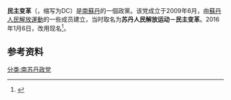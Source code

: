 {{expand|time=2016-02-26T03:41:11+00:00}}
{{Infobox political party
| country = 南蘇丹
| colorcode = #FB2026
| party_name =民主变革
| native_name = Democratic Change
| party_logo = 
| leader1_title = 主席
| leader1_name = [[拉姆·阿库勒|拉姆·阿库勒]]
| leader2_title = 副主席
| leader2_name = 
| leader3_title = 秘书长
| leader3_name = [[鄧·拜尔|鄧·拜尔]]
| foundation = 2009年6月
| ideology = 
| position = 
| headquarters = 
| newspaper = 
| website = [https://web.archive.org/web/20160225023523/ http://democratic-change.com/]
| flag = [[File:Flag_of_South_Sudan.svg|220px]]
| seats1_title       = [[过渡国民议会_(南苏丹)|过渡国民议会]]
| seats1             = {{Composition bar|4|550|hex=#FB2026}}
}}
'''民主变革'''（{{lang-en|Democratic Change}}，缩写为DC）是[[南蘇丹|南蘇丹]]的一個政黨。该党成立于2009年6月，由[[蘇丹人民解放運動|蘇丹人民解放運動]]的一些成员建立，当时取名为'''苏丹人民解放运动－民主变革'''。2016年1月6日，改用现名<ref>{{Cite web |url=http://africanspress.org/2016/01/07/splm-dc-party-rebrands-to-democratic-change-party/ |title=SPLM-DC party rebrands to ‘Democratic Change’ party |accessdate=2016-11-08 |archive-date=2016-11-08 |archive-url=https://web.archive.org/web/20161108195141/https://africanspress.org/2016/01/07/splm-dc-party-rebrands-to-democratic-change-party/ |dead-url=no }}</ref>。

==参考资料==
{{reflist}}

{{南苏丹政党}}

[[分类:南苏丹政党|分类:南苏丹政党]]